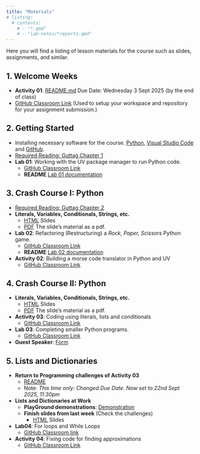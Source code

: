 ```yaml
---
title: "Materials"
# listing:
  # contents:
    # - "*.qmd"
    # - "lab-notes/*reports.qmd"
---
```

Here you will find a listing of lesson materials for the course such as slides, assignments, and similar.

<!-- ![](../graphics/levelup.png){width=10%} -->

## 1. Welcome Weeks
<!-- - _Specification Lab: CLI vs Script vs Notebook_ (20 Points)   -->
- **Activity 01**: [README.md](https://github.com/CMPSC101Fall2025DataStructures/01_activity_maze/blob/main/README.md)
  Due Date: Wednesday 3 Sept 2025 (by the end of class)
- [GitHub Classroom Link](https://classroom.github.com/a/Xr8c08jx) (Used to setup your workspace and repository for your assignment submission.)

## 2. Getting Started

- Installing necessary software for the course. [Python](https://www.python.org/), [Visual Studio Code](https://code.visualstudio.com/download) and [GitHub](https://github.com/git-guides/install-git).
- [Required Reading: Guttag Chapter 1](https://mitpress.ublish.com/ebook/itcapup3-preview/12609/1)
- **Lab 01**: Working with the UV package manager to run Python code.
  - [GitHub Classroom Link](https://classroom.github.com/a/zVISbjta) 
  - **README** [Lab 01 documentation](https://github.com/CMPSC101Fall2025DataStructures/01_lab/blob/main/README.md)

## 3. Crash Course I: Python

- [Required Reading: Guttag Chapter 2](https://mitpress.ublish.com/ebook/itcapup3-preview/12609/11)
- **Literals, Variables, Conditionals, Strings, etc. ** 
  - [HTML](3_i_introToPython_solutions.html) Slides
  -  [PDF](3_i_introToPython_solutions.pdf) The slide's material as a pdf.
- **Lab 02**: Refactoring (Restructuring) a *Rock, Paper, Scissors* Python game.
  - [GitHub Classroom Link](https://classroom.github.com/a/whuXaH09) 
  - **README** [Lab 02 documentation](https://github.com/CMPSC101Fall2025DataStructures/lab02/blob/main/README.md)
- **Activity 02**: Building a morse code translator in Python and UV
  - [GitHub Classroom Link](https://classroom.github.com/a/J49gcN2d)

## 4. Crash Course II: Python

- **Literals, Variables, Conditionals, Strings, etc. ** 
  - [HTML](3_ii_introToPython.html) Slides
  -  [PDF](3_ii_introToPython_solutions.pdf) The slide's material as a pdf.
- **Activity 03**: Coding using literals, lists and conditionals
  - [GitHub Classroom Link](https://classroom.github.com/a/NVL_RB-3)
- **Lab 03**: Completing smaller Python programs.
  - [GitHub Classroom Link](https://classroom.github.com/a/9c1qDmys)
- **Guest Speaker**: [Form](https://forms.gle/23A5b3JvvwNA8NDe8)
  
## 5. Lists and Dictionaries
- **Return to Programming challenges of Activity 03**
    -  [README](https://github.com/CMPSC101Fall2025DataStructures/03-activity/blob/main/README.md)
    -  Note: *This time only: Changed Due Date.  Now set to 22nd Sept 2025, 11:30pm*
- **Lists and Dictionaries at Work**  
  - **PlayGround demonstrations**: [Demonstration](../playground/06_listAndDictionaries.qmd)
  - **Finish slides from last week** (Check the challenges)
    - [HTML](3_ii_introToPython.html) Slides
- **Lab04**: For loops and While Loops
  - [GitHub Classroom link](https://classroom.github.com/a/zRXBQrSJ)
- **Activity 04**: Fixing code for finding approximations
  - [GitHub Classroom Link](https://classroom.github.com/a/MgMNCCpF)

<!-- - **Lab 01**: Working with the UV package manager to run Python code. -->
  <!-- - [GitHub Classroom Link](https://classroom.github.com/a/zVISbjta)  -->
  <!-- - **README** [Lab 01 documentation](https://github.com/CMPSC101Fall2025DataStructures/01_lab/blob/main/README.md) -->
  